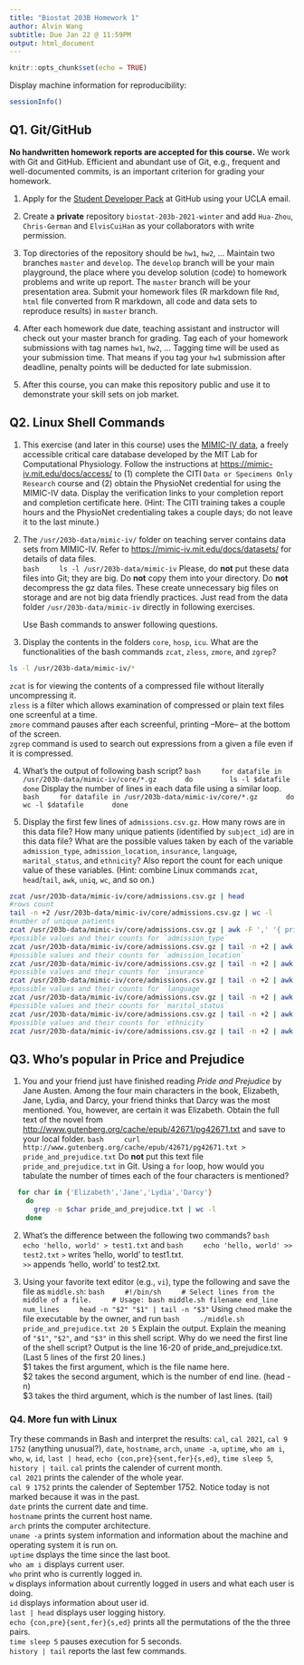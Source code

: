 ```yaml
---
title: "Biostat 203B Homework 1"
author: Alvin Wang
subtitle: Due Jan 22 @ 11:59PM
output: html_document
---
```


```r
knitr::opts_chunk$set(echo = TRUE)
```

Display machine information for reproducibility:
```r
sessionInfo()
```

## Q1. Git/GitHub

**No handwritten homework reports are accepted for this course.** We work with Git and GitHub. Efficient and abundant use of Git, e.g., frequent and well-documented commits, is an important criterion for grading your homework.

1. Apply for the [Student Developer Pack](https://education.github.com/pack) at GitHub using your UCLA email.

2. Create a **private** repository `biostat-203b-2021-winter` and add `Hua-Zhou`, `Chris-German` and `ElvisCuiHan` as your collaborators with write permission.

3. Top directories of the repository should be `hw1`, `hw2`, ... Maintain two branches `master` and `develop`. The `develop` branch will be your main playground, the place where you develop solution (code) to homework problems and write up report. The `master` branch will be your presentation area. Submit your homework files (R markdown file `Rmd`, `html` file converted from R markdown, all code and data sets to reproduce results) in `master` branch.

4. After each homework due date, teaching assistant and instructor will check out your master branch for grading. Tag each of your homework submissions with tag names `hw1`, `hw2`, ... Tagging time will be used as your submission time. That means if you tag your `hw1` submission after deadline, penalty points will be deducted for late submission.

5. After this course, you can make this repository public and use it to demonstrate your skill sets on job market.

## Q2. Linux Shell Commands

1. This exercise (and later in this course) uses the [MIMIC-IV data](https://mimic-iv.mit.edu), a freely accessible critical care database developed by the MIT Lab for Computational Physiology. Follow the instructions at <https://mimic-iv.mit.edu/docs/access/> to (1) complete the CITI `Data or Specimens Only Research` course and (2) obtain the PhysioNet credential for using the MIMIC-IV data. Display the verification links to your completion report and completion certificate here. (Hint: The CITI training takes a couple hours and the PhysioNet credentialing takes a couple days; do not leave it to the last minute.)

2. The `/usr/203b-data/mimic-iv/` folder on teaching server contains data sets from MIMIC-IV. Refer to <https://mimic-iv.mit.edu/docs/datasets/> for details of data files.  
    ```bash
    ls -l /usr/203b-data/mimic-iv
    ```
Please, do **not** put these data files into Git; they are big. Do **not** copy them into your directory. Do **not** decompress the gz data files. These create unnecessary big files on storage and are not big data friendly practices. Just read from the data folder `/usr/203b-data/mimic-iv` directly in following exercises. 

    Use Bash commands to answer following questions.

3. Display the contents in the folders `core`, `hosp`, `icu`. What are the functionalities of the bash commands `zcat`, `zless`, `zmore`, and `zgrep`?  
```bash
ls -l /usr/203b-data/mimic-iv/*
```

`zcat` is  for viewing the contents of a compressed file without literally uncompressing it.  
`zless` is a filter which allows examination of compressed or plain text files one screenful at a time.  
`zmore` command pauses after each screenful, printing --More-- at the bottom of the screen.  
`zgrep` command is used to search out expressions from a given a file even if it is compressed. 

4. What's the output of following bash script?
    ```bash
    for datafile in /usr/203b-data/mimic-iv/core/*.gz
      do
        ls -l $datafile
      done
    ```
Display the number of lines in each data file using a similar loop.
    ```bash
    for datafile in /usr/203b-data/mimic-iv/core/*.gz
      do
        wc -l $datafile
      done
    ```

4. Display the first few lines of `admissions.csv.gz`. How many rows are in this data file? How many unique patients (identified by `subject_id`) are in this data file? What are the possible values taken by each of the variable `admission_type`, `admission_location`, `insurance`, `language`, `marital_status`, and `ethnicity`? Also report the count for each unique value of these variables. (Hint: combine Linux commands `zcat`, `head`/`tail`, `awk`, `uniq`, `wc`, and so on.)
```bash
zcat /usr/203b-data/mimic-iv/core/admissions.csv.gz | head
#rows count
tail -n +2 /usr/203b-data/mimic-iv/core/admissions.csv.gz | wc -l
#number of unique patients
zcat /usr/203b-data/mimic-iv/core/admissions.csv.gz | awk -F ',' '{ print $1 }' | sort | uniq | wc -l
#possible values and their counts for `admission_type`
zcat /usr/203b-data/mimic-iv/core/admissions.csv.gz | tail -n +2 | awk -F ',' '{ print $6 }' | sort | uniq -c
#possible values and their counts for `admission_location`
zcat /usr/203b-data/mimic-iv/core/admissions.csv.gz | tail -n +2 | awk -F ',' '{ print $7 }' | sort | uniq -c
#possible values and their counts for `insurance`
zcat /usr/203b-data/mimic-iv/core/admissions.csv.gz | tail -n +2 | awk -F ',' '{ print $9 }' | sort | uniq -c
#possible values and their counts for `language`
zcat /usr/203b-data/mimic-iv/core/admissions.csv.gz | tail -n +2 | awk -F ',' '{ print $10 }' | sort | uniq -c
#possible values and their counts for `marital_status`
zcat /usr/203b-data/mimic-iv/core/admissions.csv.gz | tail -n +2 | awk -F ',' '{ print $11 }' | sort | uniq -c
#possible values and their counts for `ethnicity`
zcat /usr/203b-data/mimic-iv/core/admissions.csv.gz | tail -n +2 | awk -F ',' '{ print $12 }' | sort | uniq -c
```


## Q3. Who's popular in Price and Prejudice

1. You and your friend just have finished reading *Pride and Prejudice* by Jane Austen. Among the four main characters in the book, Elizabeth, Jane, Lydia, and Darcy, your friend thinks that Darcy was the most mentioned. You, however, are certain it was Elizabeth. Obtain the full text of the novel from <http://www.gutenberg.org/cache/epub/42671/pg42671.txt> and save to your local folder. 
    ```bash
    curl http://www.gutenberg.org/cache/epub/42671/pg42671.txt > pride_and_prejudice.txt
    ```
Do **not** put this text file `pride_and_prejudice.txt` in Git. Using a `for` loop, how would you tabulate the number of times each of the four characters is mentioned?
```bash
  for char in {'Elizabeth','Jane','Lydia','Darcy'}
    do
      grep -o $char pride_and_prejudice.txt | wc -l
    done
```


2. What's the difference between the following two commands?
    ```bash
    echo 'hello, world' > test1.txt
    ```
    and
    ```bash
    echo 'hello, world' >> test2.txt
    ```
`>` writes 'hello, world' to test1.txt.  
`>>` appends 'hello, world' to test2.txt.


3. Using your favorite text editor (e.g., `vi`), type the following and save the file as `middle.sh`:
    ```bash
    #!/bin/sh
    # Select lines from the middle of a file.
    # Usage: bash middle.sh filename end_line num_lines
    head -n "$2" "$1" | tail -n "$3"
    ```
Using `chmod` make the file executable by the owner, and run 
    ```bash
    ./middle.sh pride_and_prejudice.txt 20 5
    ```
Explain the output. Explain the meaning of `"$1"`, `"$2"`, and `"$3"` in this shell script. Why do we need the first line of the shell script?
Output is the line 16-20 of pride_and_prejudice.txt. (Last 5 lines of the first 20 lines.)  
$1 takes the first argument, which is the file name here.  
$2 takes the second argument, which is the number of end line. (head -n)  
$3 takes the third argument, which is the number of last lines. (tail)  

### Q4. More fun with Linux

Try these commands in Bash and interpret the results: `cal`, `cal 2021`, `cal 9 1752` (anything unusual?), `date`, `hostname`, `arch`, `uname -a`, `uptime`, `who am i`, `who`, `w`, `id`, `last | head`, `echo {con,pre}{sent,fer}{s,ed}`, `time sleep 5`, `history | tail`.
`cal` prints the calender of current month.  
`cal 2021` prints the calender of the whole year.  
`cal 9 1752` prints the calender of September 1752. Notice today is not marked because it was in the past.  
`date` prints the current date and time.  
`hostname` prints the current host name.  
`arch` prints the computer architecture.  
`uname -a` prints system information and information about the machine and operating system it is run on.  
`uptime` dsplays the time since the last boot.  
`who am i` displays current user.  
`who` print who is currently logged in.  
`w` displays information about currently logged in users and what each user is doing.  
`id` displays information about user id.  
`last | head` displays user logging history.  
`echo {con,pre}{sent,fer}{s,ed}` prints all the permutations of the the three pairs.  
`time sleep 5` pauses execution for 5 seconds.  
`history | tail` reports the last few commands.  